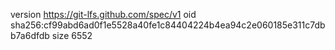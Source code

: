 version https://git-lfs.github.com/spec/v1
oid sha256:cf99abd6ad0f1e5528a40fe1c84404224b4ea94c2e060185e311c7dbb7a6dfdb
size 6552
